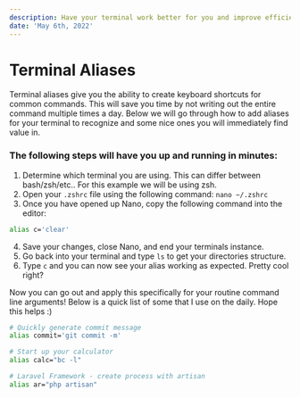 ```yaml
---
description: Have your terminal work better for you and improve efficiency!
date: 'May 6th, 2022'
---
```


# Terminal Aliases

Terminal aliases give you the ability to create keyboard shortcuts for common commands.
This will save you time by not writing out the entire command multiple times a day.
Below we will go through how to add aliases for your terminal to recognize and some nice ones
you will immediately find value in.

### The following steps will have you up and running in minutes:

1. Determine which terminal you are using. This can differ between bash/zsh/etc.. For this example
   we will be using zsh.
2. Open your `.zshrc` file using the following command: `nano ~/.zshrc`
3. Once you have opened up Nano, copy the following command into the editor:

```bash
alias c='clear'
```

4. Save your changes, close Nano, and end your terminals instance.
5. Go back into your terminal and type `ls` to get your directories structure.
6. Type `c` and you can now see your alias working as expected. Pretty cool right?

Now you can go out and apply this specifically for your routine command line arguments!
Below is a quick list of some that I use on the daily. Hope this helps :)

```bash
# Quickly generate commit message
alias commit='git commit -m'

# Start up your calculator
alias calc="bc -l"

# Laravel Framework - create process with artisan
alias ar="php artisan"
```
